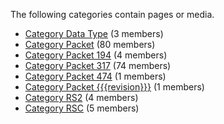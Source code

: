 <!-- DO NOT EDIT THIS FILE, CODE AUTOMATICALLY GENERATED BY category.sh -->
The following categories contain pages or media.
* [[Category Data Type]] (3 members)
* [[Category Packet]] (80 members)
* [[Category Packet 194]] (4 members)
* [[Category Packet 317]] (74 members)
* [[Category Packet 474]] (1 members)
* [[Category Packet {{{revision}}}]] (1 members)
* [[Category RS2]] (4 members)
* [[Category RSC]] (5 members)

